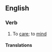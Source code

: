 ==English==

===Verb===
{{en-verb|gives a toss|giving a toss|gave a toss|given a toss}}

# {{lb|en|British|Irish|Australia|slang}} To [[care]]; to [[mind]]
#: {{syn|en|give two hoots|give a damn|give a monkey's}}

====Translations====
{{trans-see|give a shit}}